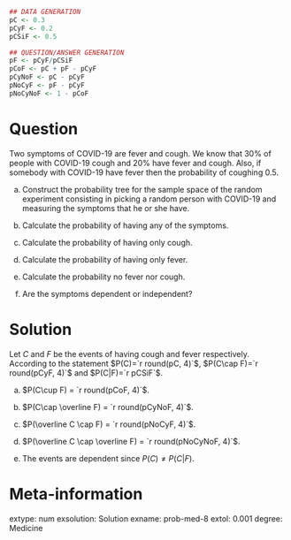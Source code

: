 
```r
## DATA GENERATION
pC <- 0.3
pCyF <- 0.2
pCSiF <- 0.5

## QUESTION/ANSWER GENERATION
pF <- pCyF/pCSiF
pCoF <- pC + pF - pCyF
pCyNoF <- pC - pCyF
pNoCyF <- pF - pCyF
pNoCyNoF <- 1 - pCoF
```

Question
========
	
Two symptoms of COVID-19 are fever and cough. We know that 30% of people with COVID-19 cough and 20% have fever and cough. Also, if somebody with COVID-19 have fever then the probability of coughing 0.5.


a. Construct the probability tree for the sample space of the random experiment consisting in picking a random person with COVID-19 and measuring the symptoms that he or she have.

a. Calculate the probability of having any of the symptoms.

a. Calculate the probability of having only cough.

a. Calculate the probability of having only fever.

a. Calculate the probability no fever nor cough.

a. Are the symptoms dependent or independent?

Solution
========
Let $C$ and $F$ be the events of having cough and fever respectively. According to the statement $P(C)=`r round(pC, 4)`$, $P(C\cap F)=`r round(pCyF, 4)`$ and $P(C|F)=`r pCSiF`$.

a. $P(C\cup F) = `r round(pCoF, 4)`$.

a. $P(C\cap \overline F) = `r round(pCyNoF, 4)`$.

a. $P(\overline C \cap F) = `r round(pNoCyF, 4)`$.

a. $P(\overline C \cap \overline F) = `r round(pNoCyNoF, 4)`$.

a. The events are dependent since $P(C)\neq P(C|F)$.

Meta-information 
================
extype: num
exsolution: Solution
exname: prob-med-8
extol: 0.001
degree: Medicine
 

